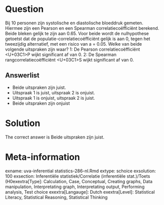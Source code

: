 Question
========

Bij 10 personen zijn systolische en diastolische bloeddruk gemeten. Hiermee zijn een Pearson en een Spearman correlatiecoëfficiënt berekend. Beide bleken gelijk te zijn aan 0.65. Voor beide wordt de nulhypothese getoetst dat de populatie-correlatiecoëfficiënt gelijk is aan 0, tegen het tweezijdig alternatief, met een risico van a = 0.05. Welke van beide volgende uitspraken zijn waar?
1: De Pearson correlatiecoëfficiënt <U+03C1>P wijkt significant af van 0.
2: De Spearman rangcorrelatiecoëfficiënt <U+03C1>S wijkt significant af van 0. 

Answerlist
----------
* Beide uitspraken zijn juist.
* Uitspraak 1 is juist, uitspraak 2 is onjuist.
* Uitspraak 1 is onjuist, uitspraak 2 is juist.
* Beide uitspraken zijn onjuist

Solution
========

The correct answer is  Beide uitspraken zijn juist. 

Meta-information
================
exname: uva-inferential statistics-286-nl.Rmd 
extype: schoice 
exsolution: 100 
exsection: Inferentiële statistiek/Correlatie (inferentiële stat.)/Toets (H0exextra[Type]: Calculation, Case, Conceptual, Creating graphs, Data manipulation, Interpretating graph, Interpretating output, Performing analysis, Test choice 
exextra[Langauge]: Dutch 
exextra[Level]: Statistical Literacy, Statistical Reasoning, Statistical Thinking 
